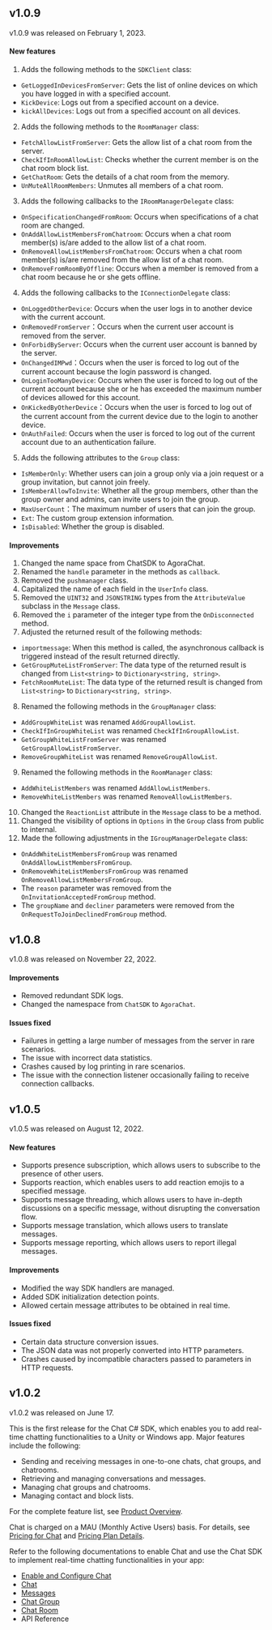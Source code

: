 <PlatformWrapper platform="windows">

## v1.0.9

v1.0.9 was released on February 1, 2023.

#### New features

1. Adds the following methods to the `SDKClient` class:     
  - `GetLoggedInDevicesFromServer`: Gets the list of online devices on which you have logged in with a specified account.
  - `KickDevice`: Logs out from a specified account on a device.
  - `kickAllDevices`: Logs out from a specified account on all devices.
2. Adds the following methods to the `RoomManager` class: 
  - `FetchAllowListFromServer`: Gets the allow list of a chat room from the server.
  - `CheckIfInRoomAllowList`: Checks whether the current member is on the chat room block list.
  - `GetChatRoom`: Gets the details of a chat room from the memory.
  - `UnMuteAllRoomMembers`: Unmutes all members of a chat room.
3. Adds the following callbacks to the `IRoomManagerDelegate` class:
  - `OnSpecificationChangedFromRoom`: Occurs when specifications of a chat room are changed.
  - `OnAddAllowListMembersFromChatroom`: Occurs when a chat room member(s) is/are added to the allow list of a chat room.
  - `OnRemoveAllowListMembersFromChatroom`: Occurs when a chat room member(s) is/are removed from the allow list of a chat room.
  - `OnRemoveFromRoomByOffline`: Occurs when a member is removed from a chat room because he or she gets offline.             
4. Adds the following callbacks to the `IConnectionDelegate` class:
  - `OnLoggedOtherDevice`: Occurs when the user logs in to another device with the current account.
  - `OnRemovedFromServer`：Occurs when the current user account is removed from the server.
  - `OnForbidByServer`: Occurs when the current user account is banned by the server.
  - `OnChangedIMPwd`：Occurs when the user is forced to log out of the current account because the login password is changed.
  - `OnLoginTooManyDevice`: Occurs when the user is forced to log out of the current account because she or he has exceeded the maximum number of devices allowed for this account.
  - `OnKickedByOtherDevice`：Occurs when the user is forced to log out of the current account from the current device due to the login to another device. 
  - `OnAuthFailed`: Occurs when the user is forced to log out of the current account due to an authentication failure.
5. Adds the following attributes to the `Group` class:           
  - `IsMemberOnly`: Whether users can join a group only via a join request or a group invitation, but cannot join freely. 
  - `IsMemberAllowToInvite`: Whether all the group members, other than the group owner and admins, can invite users to join the group.
  - `MaxUserCount`：The maximum number of users that can join the group.
  - `Ext`: The custom group extension information.
  - `IsDisabled`: Whether the group is disabled.     


#### Improvements

1. Changed the name space from ChatSDK to AgoraChat.
2. Renamed the `handle` parameter in the methods as `callback`.
3. Removed the `pushmanager` class.
4. Capitalized the name of each field in the `UserInfo` class.
5. Removed the `UINT32` and `JSONSTRING` types from the `AttributeValue` subclass in the `Message` class.
6. Removed the `i` parameter of the integer type from the `OnDisconnected` method.
7. Adjusted the returned result of the following methods:
  - `importmessage`: When this method is called, the asynchronous callback is triggered instead of the result returned directly.
  - `GetGroupMuteListFromServer`: The data type of the returned result is changed from `List<string>` to `Dictionary<string, string>`.
  - `FetchRoomMuteList`: The data type of the returned result is changed from `List<string>` to `Dictionary<string, string>`.
8. Renamed the following methods in the `GroupManager` class:
  - `AddGroupWhiteList` was renamed `AddGroupAllowList`.
  - `CheckIfInGroupWhiteList` was renamed `CheckIfInGroupAllowList`.
  - `GetGroupWhiteListFromServer` was renamed `GetGroupAllowListFromServer`.
  - `RemoveGroupWhiteList` was renamed `RemoveGroupAllowList`.            
9. Renamed the following methods in the `RoomManager` class:
  - `AddWhiteListMembers` was renamed `AddAllowListMembers`.
  - `RemoveWhiteListMembers` was renamed `RemoveAllowListMembers`.                
10. Changed the `ReactionList` attribute in the `Message` class to be a method.           
11. Changed the visibility of options in `Options` in the `Group` class from public to internal.                 
12. Made the following adjustments in the `IGroupManagerDelegate` class:
  - `OnAddWhiteListMembersFromGroup` was renamed `OnAddAllowListMembersFromGroup`.
  - `OnRemoveWhiteListMembersFromGroup` was renamed `OnRemoveAllowListMembersFromGroup`.
  - The `reason` parameter was removed from the `OnInvitationAcceptedFromGroup` method.
  - The `groupName` and `decliner` parameters were removed from the `OnRequestToJoinDeclinedFromGroup` method.

## v1.0.8

v1.0.8 was released on November 22, 2022.

#### Improvements

- Removed redundant SDK logs.
- Changed the namespace from `ChatSDK` to `AgoraChat`.

#### Issues fixed

- Failures in getting a large number of messages from the server in rare scenarios.
- The issue with incorrect data statistics.
- Crashes caused by log printing in rare scenarios.
- The issue with the connection listener occasionally failing to receive connection callbacks.

## v1.0.5

v1.0.5 was released on August 12, 2022.

#### New features

- Supports presence subscription, which allows users to subscribe to the presence of other users.
- Supports reaction, which enables users to add reaction emojis to a specified message.
- Supports message threading, which allows users to have in-depth discussions on a specific message, without disrupting the conversation flow.
- Supports message translation, which allows users to translate messages.
- Supports message reporting, which allows users to report illegal messages.

#### Improvements

- Modified the way SDK handlers are managed.
- Added SDK initialization detection points.
- Allowed certain message attributes to be obtained in real time.

#### Issues fixed

- Certain data structure conversion issues.
- The JSON data was not properly converted into HTTP parameters.
- Crashes caused by incompatible characters passed to parameters in HTTP requests.

## v1.0.2

v1.0.2 was released on June 17.

This is the first release for the Chat C# SDK, which enables you to add real-time chatting functionalities to a Unity or Windows app. Major features include the following:

- Sending and receiving messages in one-to-one chats, chat groups, and chatrooms.
- Retrieving and managing conversations and messages.
- Managing chat groups and chatrooms.
- Managing contact and block lists.

For the complete feature list, see [Product Overview](../overview/product-overview).

Chat is charged on a MAU (Monthly Active Users) basis. For details, see [Pricing for Chat](pricing) and [Pricing Plan Details](../reference/pricing-plan-details).

Refer to the following documentations to enable Chat and use the Chat SDK to implement real-time chatting functionalities in your app:

- [Enable and Configure Chat](../get-started/enable)
- [Chat <Vg k="GET_STARTED"/>](../get-started/get-started-sdk)
- [Messages](../reference/message-overview)
- [Chat Group](../reference/group-overview)
- [Chat Room](../reference/chatroom-overview)
- API Reference

</PlatformWrapper>